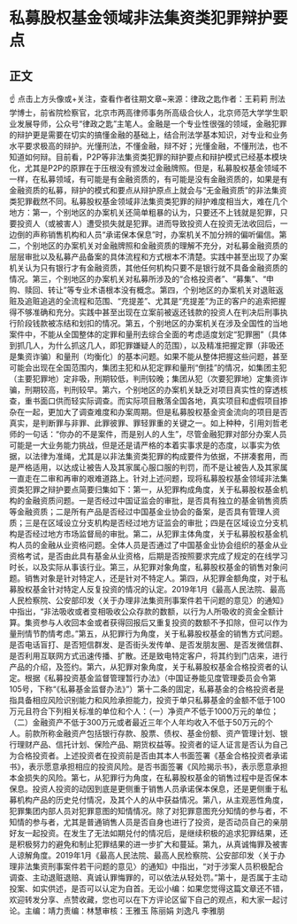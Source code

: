 # 私募股权基金领域非法集资类犯罪辩护要点
## 正文
☝ 点击上方头像或+关注，查看作者往期文章~来源：律政之匙作者：王莉莉 刑法学博士，前省院检察官，北京市两高律师事务所高级合伙人，北京师范大学学生职业发展导师，公众号“律政之匙”主笔人。金融是一个专业性很强的领域，金融犯罪的辩护更是需要在切实的搞懂金融的基础上，结合刑法学基本知识，对专业和业务水平要求极高的辩护。光懂刑法，不懂金融，辩不好；光懂金融，不懂刑法，也不知道如何辩。目前看，P2P等非法集资类犯罪的辩护要点和辩护模式已经基本模块化，尤其是P2P的原罪在于压根没有颁发过金融牌照。但是，私募股权基金领域不一样，在私募领域，有可能是有金融资质的，有可能是没有金融资质的，如果是有金融资质的私募，辩护的模式和要点从辩护原点上就会与“无金融资质”的非法集资类犯罪截然不同。私募股权基金领域非法集资类犯罪的辩护难度相当大，难在几个地方：第一，个别地区的办案机关还简单粗暴的认为，只要还不上钱就是犯罪，只要投资人（或被害人）遭受损失就是犯罪。进而导致投资人在投资无法收回后，一边倒的声称销售机构和人员“承诺保本保息”时，办案机关不加分辨的偏听偏信。第二，个别地区的办案机关对金融牌照和金融资质的理解不充分，对私募金融资质的层层审批以及私募产品备案的具体流程和方式根本不清楚。实践中甚至出现了办案机关认为只有银行才有金融资质，其他任何机构只要不是银行就不具备金融资质的情况。第三，个别地区的办案机关对私募所涉及的“合格投资者”、“募集”、“申购、赎回、转让”等专业术语根本没有概念。第四，个别地区的办案机关对退赃返赃及追赃追逃的全流程和范围、“充提差”、尤其是“充提差”为正的客户的追索把握得不够准确和充分。实践中甚至出现在立案前被返还钱款的投资人在判决后刑事执行阶段钱款被冻结和划扣的情况。第五，个别地区的办案机关在涉及全国性的当地案件中，不能从全国整体的定罪和量刑去综合全面的考虑适度划定“犯罪圈”（具体到抓几人，为什么抓这几人，即犯罪嫌疑人的范围），以及精准把握定罪（非吸还是集资诈骗）和量刑（均衡化）的基本问题。如果不能从整体把握这些问题，甚至可能会出现在全国范围内，集团主犯和从犯定罪和量刑“倒挂”的情况，如集团主犯（主要犯罪地）定非吸，刑期较低，判刑较晚；集团从犯（次要犯罪地）定集资诈骗，刑期较高，判刑较早。第六，个别地区的办案机关缺乏对项目真实性的穿透核查，重书面口供而轻实际调查。而实际项目散落全国各地，真实项目和虚假项目掺杂在一起，更加大了调查难度和办案周期。但是私募股权基金资金流向的项目是否真实，是判断罪与非罪、此罪彼罪、罪轻罪重的关键之一。如上种种，引用刘哲老师的一句话：“你办的不是案件，而是别人的人生”，尽管金融犯罪对部分办案人员可能是一大业务能力挑战，但是还是请严格的本着实事求是的态度，以事实为依据，以法律为准绳，尤其是以非法集资类犯罪的构成要件为依据，不拼凑套用，而是严格适用，以达成让被告人及其家属心服口服的判罚，而不是让被告人及其家属一直走在二审和再审的艰难道路上。针对上述问题，现将私募股权基金领域非法集资类犯罪之辩护要点简要归集如下：第一，从犯罪构成角度，关于私募股权基金机构的金融资质问题。一是否经过中国证监会的审批，是否具有独立的基金销售资质等金融资质；二是所有产品是否经过中国基金业协会的备案，是否具有管理人资质；三是在区域设立分支机构是否经过地方证监会的审批；四是在区域设立分支机构是否经过地方市场监督局的审批。第二，从犯罪主体角度，关于私募股权基金机构人员的金融从业资格问题。全体人员是否通过了中国基金业协会组织的基金从业资格考试，是否由此具有基金从业资格，后期是否按照要求完成了规定的在线学习时长，以及实际从事该行业。第三，从犯罪对象角度，私募股权基金的销售对象问题。销售对象是针对特定人，还是针对不特定人。第四，从犯罪金额角度，对于私募股权基金针对特定人反复投资的情况的认定。2019年1月《最高人民法院、最高人民检察院、公安部印发〈关于办理非法集资刑事案件若干问题的意见〉的通知》中指出，“非法吸收或者变相吸收公众存款的数额，以行为人所吸收的资金全额计算。集资参与人收回本金或者获得回报后又重复投资的数额不予扣除，但可以作为量刑情节酌情考虑。”第五，从犯罪行为角度，关于私募股权基金的销售方式问题。是否电话盲打、是否短信群发、是否街头发传单、是否发朋友圈、是否发微信群、是否利用互联网方式迅速传播、扩散。还是致电特定客户，将其约到门店来，进行产品的介绍，及签约。第六，从犯罪对象角度，关于私募股权基金合格投资者的认定。根据《私募投资基金监督管理暂行办法》（中国证券能见度管理委员会令第105号，下称“《私募基金监督办法》”）第十二条的固定，私募基金的合格投资者是指具备相应风险识别能力和风险承担能力，投资于单只私募基金的金额不低于100万元且符合下列相关标准的单位和个人：（一）净资产不低于1000万元的单位；（二）金融资产不低于300万元或者最近三年个人年均收入不低于50万元的个人。前款所称金融资产包括银行存款、股票、债权、基金份额、资产管理计划、银行理财产品、信托计划、保险产品、期货权益等。投资者的证人证言是否认为自己为合格投资者。上述投资者在投资前是否由其本人书面签署《基金合格投资者承诺书》，表示愿意承担相应的投资风险。是否书面签署《风险揭示书》，表示愿意承担本金损失的风险。第七，从犯罪行为角度，在私募股权基金的销售过程中是否保本保息。投资人投资的动因到底是更侧重于销售人员承诺保本保息，还是更侧重于私募机构产品的历史兑付情况，及其个人的从中获益情况。第八，从主观恶性角度，犯罪集团内部人员对犯罪意图的知情情况。除了对犯罪意图充分知情的参与者，不知情的参与者，尤其是普通销售人员是否自身也进行了投资，是否动员自己的亲朋好友一起投资。在发生了无法如期兑付的情况后，是继续积极的追求犯罪结果，还是积极努力的避免和制止犯罪结果的进一步扩大和蔓延。第九，从真诚悔罪及被害人谅解角度。2019年1月《最高人民法院、最高人民检察院、公安部印发〈关于办理非法集资刑事案件若干问题的意见〉的通知》中指出，“对于涉案人员积极配合调查、主动退赃退赔、真诚认罪悔罪的，可以依法从轻处罚。”第十，是否属于主动投案、如实供述，是否可以认定为自首。无讼小编：如果您觉得这篇文章还不错，欢迎转发分享、点赞收藏，您也可以在下方评论区留下自己的观点，和大家一起讨论。主编：靖力责编：林慧审核：王雅玉 陈丽娟 刘逸凡 李雅朋